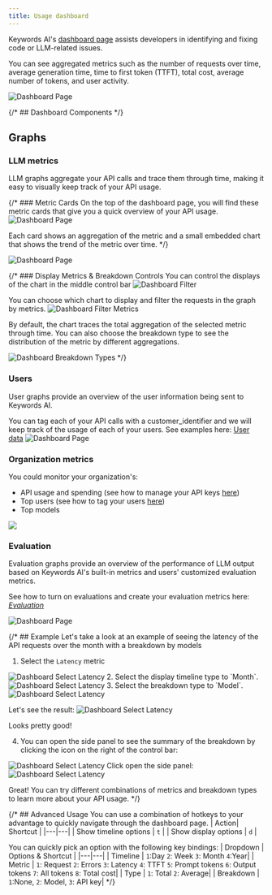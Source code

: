 ```yaml
---
title: Usage dashboard
---
```


Keywords AI's [dashboard page](https://platform.keywordsai.co/platform/dashboard) assists developers in identifying and fixing code or LLM-related issues.

You can see aggregated metrics such as the number of requests over time, average generation time, time to first token (TTFT), total cost, average number of tokens, and user activity.

<img src="/images/platform-features/dashboard/dashboard.png" alt="Dashboard Page"/>

{/* ## Dashboard Components */}

## Graphs

### LLM metrics
LLM graphs aggregate your API calls and trace them through time, making it easy to visually keep track of your API usage.

{/* ### Metric Cards
On the top of the dashboard page, you will find these metric cards that give you a quick overview of your API usage.
<img src="/images/platform-features/dashboard/dashboard-summary.png" alt="Dashboard Page" />

Each card shows an aggregation of the metric and a small embedded chart that shows the trend of the metric over time. */}

<img src="/images/platform-features/dashboard/LLM-metrics.png" alt="Dashboard Page" />

{/* ### Display Metrics & Breakdown Controls
You can control the displays of the chart in the middle control bar
<img src="/images/platform-features/dashboard/dashboard-filter.png" alt="Dashboard Filter" />

You can choose which chart to display and filter the requests in the graph by metrics.
<img src="/images/platform-features/dashboard/dashboard-filter-metrics.png" alt="Dashboard Filter Metrics" />

By default, the chart traces the total aggregation of the selected metric through time. You can also choose the breakdown type to see the distribution of the metric by different aggregations.

<img src="/images/platform-features/dashboard/dashboard-breakdown-type.png" alt="Dashboard Breakdown Types" /> */}

### Users

User graphs provide an overview of the user information being sent to Keywords AI.

You can tag each of your API calls with a customer_identifier and we will keep track of the usage of each of your users. See examples here: [User data](/features/monitoring/user-data#example)
<img src="/images/platform-features/dashboard/User-metrics.png" alt="Dashboard Page" />

### Organization metrics
You could monitor your organization's: 
- API usage and spending  (see how to manage your API keys [here](/features/generation/key-management))
- Top users (see how to tag your users [here](/features/monitoring/user-data#example))
- Top models

<img src="/images/platform-features/dashboard/organization.png" />

### Evaluation

Evaluation graphs provide an overview of the performance of LLM output based on Keywords AI's built-in metrics and users' customized evaluation metrics.

See how to turn on evaluations and create your evaluation metrics here: _[Evaluation](/features/evaluation/overview)_

<img src="/images/platform-features/dashboard/Evaluation.png" alt="Dashboard Page" />

{/* ## Example
Let's take a look at an example of seeing the latency of the API requests over the month with a breakdown by models

1. Select the `Latency` metric
<img src="/images/platform-features/dashboard/latency.png" alt="Dashboard Select Latency" />
2. Select the display timeline type to `Month`.
<img src="/images/platform-features/dashboard/month-timeline.png" alt="Dashboard Select Latency" />
3. Select the breakdown type to `Model`.
<img src="/images/platform-features/dashboard/breakdown-model.png" alt="Dashboard Select Latency" />

Let's see the result:
<img src="/images/platform-features/dashboard/latency-breakdown-model.png" alt="Dashboard Select Latency" />

Looks pretty good!

4. You can open the side panel to see the summary of the breakdown by clicking the icon on the right of the control bar:
<img src="/images/platform-features/dashboard/highlight-side-panel.png" alt="Dashboard Select Latency" />
Click open the side panel:
<img src="/images/platform-features/dashboard/side-panel.png" alt="Dashboard Select Latency" />

Great! You can try different combinations of metrics and breakdown types to learn more about your API usage. */}

{/* ## Advanced Usage
You can use a combination of hotkeys to your advantage to quickly navigate through the dashboard page.
| Action| Shortcut |
|---|---|
| Show timeline options | `t` |
| Show display options | `d` |

You can quickly pick an option with the following key bindings:
| Dropdown | Options & Shortcut |
|---|---|
| Timeline | `1`:Day `2`: Week `3`: Month `4`:Year|
| Metric | `1`: Request `2`: Errors `3`: Latency `4`: TTFT `5`: Prompt tokens `6`: Output tokens `7`: All tokens `8`: Total cost|
| Type | `1`: Total `2`: Average|
| Breakdown | `1`:None, `2`: Model, `3`: API key| */}






